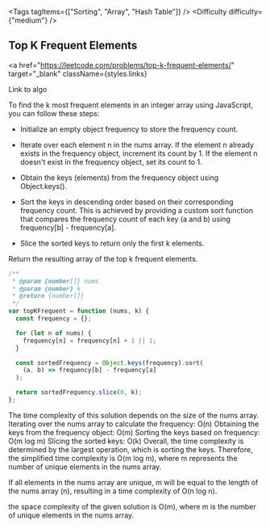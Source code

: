 
<Tags tagItems={["Sorting", "Array", "Hash Table"]} />
<Difficulty difficulty={"medium"} />
## Top K Frequent Elements

<a
  href="https://leetcode.com/problems/top-k-frequent-elements/"
  target="_blank"
  className={styles.links}
>
  Link to algo
</a>

To find the k most frequent elements in an integer array using JavaScript, you can follow these steps:

- Initialize an empty object frequency to store the frequency count.
- Iterate over each element n in the nums array.
  If the element n already exists in the frequency object, increment its count by 1.
  If the element n doesn't exist in the frequency object, set its count to 1.

- Obtain the keys (elements) from the frequency object using Object.keys().
- Sort the keys in descending order based on their corresponding frequency count. This is achieved by providing a custom sort function that compares the frequency count of each key (a and b) using frequency[b] - frequency[a].

- Slice the sorted keys to return only the first k elements.

Return the resulting array of the top k frequent elements.

```js
/**
 * @param {number[]} nums
 * @param {number} k
 * @return {number[]}
 */
var topKFrequent = function (nums, k) {
  const frequency = {};

  for (let n of nums) {
    frequency[n] = frequency[n] + 1 || 1;
  }

  const sortedFrequency = Object.keys(frequency).sort(
    (a, b) => frequency[b] - frequency[a]
  );

  return sortedFrequency.slice(0, k);
};
```

The time complexity of this solution depends on the size of the nums array.
Iterating over the nums array to calculate the frequency: O(n)
Obtaining the keys from the frequency object: O(m)
Sorting the keys based on frequency: O(m log m)
Slicing the sorted keys: O(k)
Overall, the time complexity is determined by the largest operation, which is sorting the keys. Therefore, the simplified time complexity is O(m log m), where m represents the number of unique elements in the nums array.

If all elements in the nums array are unique, m will be equal to the length of the nums array (n), resulting in a time complexity of O(n log n).

the space complexity of the given solution is O(m), where m is the number of unique elements in the nums array.
